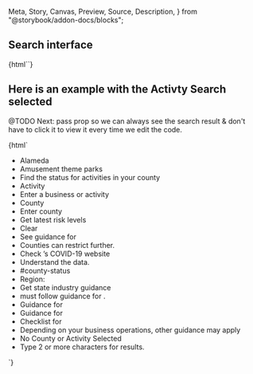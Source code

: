   Meta,
  Story,
  Canvas,
  Preview,
  Source,
  Description,
} from "@storybook/addon-docs/blocks";

<Meta title="covid19/cagov-reopening/Introduction" />

<style>{`
  .content {
    margin: 50px;
  }
`}</style>

<div class="content">
  <Description markdown={Readme}></Description>
</div>

## Search interface

<Canvas withToolbar>
  <Story name="Reopening">
    {html``}
  </Story>
</Canvas>

## Here is an example with the Activty Search selected

@TODO Next: pass prop so we can always see the search result & don't have to click it to view it every time we edit the code.

<Canvas withToolbar>
  <Story name="Reopening-Activity">
    {html`<cagov-reopening data-json="${JSON.stringify(data["en"])}">
      <ul>
        <li data-label="presetValueCounty">Alameda</li>
        <li data-label="presetValueActivity">Amusement theme parks</li>
        <li data-label="title">Find the status for activities in your county</li>
        <li data-label="activityLabel">Activity</li>
        <li data-label="activityPlaceholder">Enter a business or activity</li>
        <li data-label="countyLabel">County</li>
        <li data-label="countyPlaceholder">Enter county</li>
        <li data-label="buttonText">Get latest risk levels</li>
        <li data-label="clearText">Clear</li>
        <li data-label="seeGuidanceText">See guidance for</li>
        <li data-label="countyRestrictionsAdvice">Counties can restrict further.</li>
        <li data-label="countyRestrictionsCountyWebsiteLabel">Check <span data-attribute="county"></span>’s COVID-19 website</li>
        <li data-label="understandTheData">Understand the data.</li>
        <li data-label="understandTheDataLink">#county-status</li>
        <li data-label="regionLabel">Region:</li>
        <li data-label="seeStateIndustryGuidanceLabel">Get state industry guidance</li>
        <li data-label="guidanceTemplate"><span data-attribute="activityLabel"></span> must follow guidance for <span data-attribute="guidances"></span>.</li>
        <li data-label="guidancePdfLabel">Guidance for <span data-attribute="activityLabel"></span></li>
        <li data-label="guidancePdfLabel">Guidance for <span data-attribute="activityLabel"></span></li>
        <li data-label="checklistPdfLabel">Checklist for <span data-attribute="activityLabel"></span></li>
        <li data-label="additionalGuidanceLabel">Depending on your business operations, other guidance may apply</span></li>
        <li data-label="emptySearchError">No County or Activity Selected</li>
        <li data-label="enterMoreCharacters">Type 2 or more characters for results.</li>
      </ul>
    </cagov-reopening>`}
  </Story>
</Canvas>